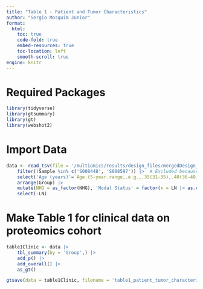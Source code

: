 ```yaml
---
title: "Table 1 - Patient and Tumor Characteristics"
author: "Sergio Mosquim Junior"
format:
  html:
    toc: true
    code-fold: true
    embed-resources: true
    toc-location: left
    smooth-scroll: true
engine: knitr
---
```


# Required Packages
```r
library(tidyverse)
library(gtsummary)
library(gt)
library(webshot2)
```

# Import Data
```r
data <- read_tsv(file = '/multiomics/results/design_files/mergedDesign_ref_hisscore.tsv') |> 
    filter(!Sample %in% c('S008448', 'S008597')) |>  # Excluded because stock tubes were not available
    select('Age (years)'=`Age.(5-year.range,.e.g.,.35(31-35),.40(36-40),.45(41-45).etc.)`,'Tumor Size (mm)'=Size.mm,LN,PR,NHG,'Histological Subtype'=InvCa.type, Group = Group.Info) |>
    arrange(Group) |> 
    mutate(NHG = as_factor(NHG), 'Nodal Status' = factor(x = LN |> as.character(), labels = c('1'='Positive', '0'='Negative')) |> relevel(ref = 'Positive'), across(where(is_double), as.integer), across(where(is.character), as_factor)) |> 
    select(-LN)
```

# Make Table 1 for clinical data on proteomics cohort

```r
table1Clinic <- data |> 
    tbl_summary(by = 'Group',) |> 
    add_p() |> 
    add_overall() |> 
    as_gt()

gtsave(data = table1Clinic, filename = 'table1_patient_tumor_characteristics.html', path = '/multiomics/results/figures' )
```